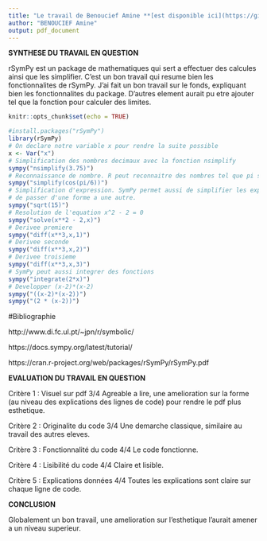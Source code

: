 ---
title: "Le travail de Benoucief Amine **[est disponible ici](https://github.com/benben62/PSBX/blob/main/GR03_BENOUCIEF_Amine_Sympy.pdf)**"
author: "BENOUCIEF Amine"
output: pdf_document
---

**SYNTHESE DU TRAVAIL EN QUESTION**

rSymPy est un package de mathematiques qui sert a effectuer des calcules ainsi que les simplifier. C’est
un bon travail qui resume bien les fonctionnalites de rSymPy. J'ai fait un bon travail sur le fonds, expliquant bien les fonctionnalites du package. D'autres element aurait pu etre ajouter tel que la fonction pour calculer des limites. 


```{r setup, include=FALSE}
knitr::opts_chunk$set(echo = TRUE)
```


```{r}
#install.packages("rSymPy")
library(rSymPy)
# On declare notre variable x pour rendre la suite possible 
x <- Var("x")
# Simplification des nombres decimaux avec la fonction nsimplify 
sympy("nsimplify(3.75)")
# Reconnaissance de nombre. R peut reconnaitre des nombres tel que pi sans donner sa valeur exacte 
sympy("simplify(cos(pi/6))")
# Simplification d'expression. SymPy permet aussi de simplifier les expressions permettant 
# de passer d'une forme a une autre.
sympy("sqrt(15)")
# Resolution de l'equation x^2 - 2 = 0  
sympy("solve(x**2 - 2,x)")
# Derivee premiere 
sympy("diff(x**3,x,1)")
# Derivee seconde 
sympy("diff(x**3,x,2)")
# Derivee troisieme 
sympy("diff(x**3,x,3)")
# SymPy peut aussi integrer des fonctions
sympy("integrate(2*x)")  
# Developper (x-2)*(x-2)
sympy("((x-2)*(x-2))") 
sympy("(2 * (x-2))") 
```

#Bibliographie 

http://www.di.fc.ul.pt/~jpn/r/symbolic/

https://docs.sympy.org/latest/tutorial/

https://cran.r-project.org/web/packages/rSymPy/rSymPy.pdf


**EVALUATION DU TRAVAIL EN QUESTION**

Critère 1 : Visuel sur pdf             3/4 Agreable a lire, une amelioration sur la forme (au niveau des explications des                                              lignes de code) pour rendre le pdf plus esthetique. 

Critère 2 : Originalite du code        3/4 Une demarche classique, similaire au travail des autres eleves. 

Critère 3 : Fonctionnalité du code     4/4 Le code fonctionne.

Critère 4 : Lisibilité du code         4/4 Claire et lisible.

Critère 5 : Explications données       4/4 Toutes les explications sont claire sur chaque ligne de code.

**CONCLUSION**

Globalement un bon travail, une amelioration sur l'esthetique l'aurait amener a un niveau superieur. 
